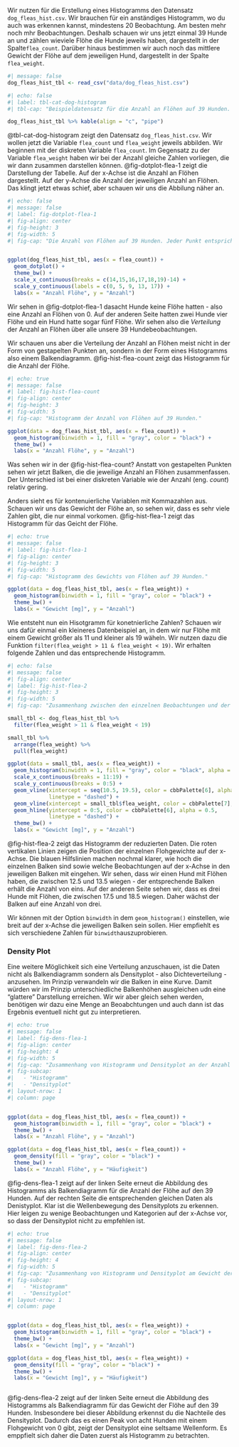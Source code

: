 Wir nutzen für die Erstellung eines Histogramms den Datensatz `dog_fleas_hist.csv`. Wir brauchen für ein anständiges Histogramm, wo du auch was erkennen kannst, mindestens 20 Beobachtung. Am besten mehr noch mhr Beobachtungen. Deshalb schauen wir uns jetzt einmal 39 Hunde an und zählen wieviele Flöhe die Hunde jeweils haben, dargestellt in der Spalte`flea_count`. Darüber hinaus bestimmen wir auch noch das mittlere Gewicht der Flöhe auf dem jeweiligen Hund, dargestellt in der Spalte `flea_weight`.

```r
#| message: false
dog_fleas_hist_tbl <- read_csv("data/dog_fleas_hist.csv")
```

```r
#| echo: false
#| label: tbl-cat-dog-histogram
#| tbl-cap: "Beispieldatensatz für die Anzahl an Flöhen auf 39 Hunden. Gezählt wurde die Anzahl an Flöhen `flea_count` und das gemittelte Gewicht der Flöhe `flea_weight`."

dog_fleas_hist_tbl %>% kable(align = "c", "pipe")
```

@tbl-cat-dog-histogram zeigt den Datensatz `dog_fleas_hist.csv`. Wir wollen jetzt die Variable `flea_count` und `flea_weight` jeweils abbilden. Wir beginnen mit der diskreten Variable `flea_count`. Im Gegensatz zu der Variable `flea_weight` haben wir bei der Anzahl gleiche Zahlen vorliegen, die wir dann zusammen darstellen können. @fig-dotplot-flea-1 zeigt die Darstellung der Tabelle. Auf der x-Achse ist die Anzahl an Flöhen dargestellt. Auf der y-Achse die Anzahl der jeweiligen Anzahl an Flöhen. Das klingt jetzt etwas schief, aber schauen wir uns die Abbilung näher an.

```r
#| echo: false
#| message: false
#| label: fig-dotplot-flea-1
#| fig-align: center
#| fig-height: 3
#| fig-width: 5
#| fig-cap: "Die Anzahl von Flöhen auf 39 Hunden. Jeder Punkt entspricht einem Hund und der entsprechenden Anzahl an Flöhen auf dem Hund."


ggplot(dog_fleas_hist_tbl, aes(x = flea_count)) + 
  geom_dotplot() +
  theme_bw() +
  scale_x_continuous(breaks = c(14,15,16,17,18,19)-14) +
  scale_y_continuous(labels = c(0, 5, 9, 13, 17)) +
  labs(x = "Anzahl Flöhe", y = "Anzahl") 

```

Wir sehen in @fig-dotplot-flea-1 dasacht Hunde keine Flöhe hatten - also eine Anzahl an Flöhen von 0. Auf der anderen Seite hatten zwei Hunde vier Flöhe und ein Hund hatte sogar fünf Flöhe. Wir sehen also die *Verteilung* der Anzahl an Flöhen über alle unsere 39 Hundebeobachtungen.

Wir schauen uns aber die Verteilung der Anzahl an Flöhen meist nicht in der Form von gestapelten Punkten an, sondern in der Form eines Histogramms also einem Balkendiagramm. @fig-hist-flea-count zeigt das Histogramm für die Anzahl der Flöhe.

```r
#| echo: true
#| message: false
#| label: fig-hist-flea-count
#| fig-align: center
#| fig-height: 3
#| fig-width: 5
#| fig-cap: "Histogramm der Anzahl von Flöhen auf 39 Hunden."

ggplot(data = dog_fleas_hist_tbl, aes(x = flea_count)) +
  geom_histogram(binwidth = 1, fill = "gray", color = "black") +
  theme_bw() +
  labs(x = "Anzahl Flöhe", y = "Anzahl") 
```

Was sehen wir in der @fig-hist-flea-count? Anstatt von gestapelten Punkten sehen wir jetzt Balken, die die jeweilige Anzahl an Flöhen zusammenfassen. Der Unterschied ist bei einer diskreten Variable wie der Anzahl (eng. *count*) relativ gering.

Anders sieht es für kontenuierliche Variablen mit Kommazahlen aus. Schauen wir uns das Gewicht der Flöhe an, so sehen wir, dass es sehr viele Zahlen gibt, die nur einmal vorkomen. @fig-hist-flea-1 zeigt das Histogramm für das Geicht der Flöhe.

```r
#| echo: true
#| message: false
#| label: fig-hist-flea-1
#| fig-align: center
#| fig-height: 3
#| fig-width: 5
#| fig-cap: "Histogramm des Gewichts von Flöhen auf 39 Hunden."

ggplot(data = dog_fleas_hist_tbl, aes(x = flea_weight)) +
  geom_histogram(binwidth = 1, fill = "gray", color = "black") +
  theme_bw() +
  labs(x = "Gewicht [mg]", y = "Anzahl") 
```

Wie entsteht nun ein Hisotgramm für konetnierliche Zahlen? Schauen wir uns dafür einmal ein kleineres Datenbeispiel an, in dem wir nur Flöhe mit einem Gewicht größer als 11 und kleiner als 19 wäheln. Wir nutzen dazu die Funktion `filter(flea_weight > 11 & flea_weight < 19)`. Wir erhalten folgende Zahlen und das entsprechende Histogramm.

```r
#| echo: false
#| message: false
#| fig-align: center
#| label: fig-hist-flea-2
#| fig-height: 3
#| fig-width: 5
#| fig-cap: "Zusammenhang zwischen den einzelnen Beobachtungen und der Höhe der einzelnen Balken am Beispiel von acht Hunden."

small_tbl <- dog_fleas_hist_tbl %>% 
  filter(flea_weight > 11 & flea_weight < 19)

small_tbl %>% 
  arrange(flea_weight) %>% 
  pull(flea_weight)

ggplot(data = small_tbl, aes(x = flea_weight)) +
  geom_histogram(binwidth = 1, fill = "gray", color = "black", alpha = 0.5) +
  scale_x_continuous(breaks = 11:19) +
  scale_y_continuous(breaks = 0:5) +
  geom_vline(xintercept = seq(10.5, 19.5), color = cbbPalette[6], alpha = 0.5,
             linetype = "dashed") +
  geom_vline(xintercept = small_tbl$flea_weight, color = cbbPalette[7], size = 1.5) +
  geom_hline(yintercept = 0:5, color = cbbPalette[6], alpha = 0.5,
             linetype = "dashed") +
  theme_bw() +
  labs(x = "Gewicht [mg]", y = "Anzahl") 

```

@fig-hist-flea-2 zeigt das Histogramm der reduzierten Daten. Die roten vertikalen Linien zeigen die Position der einzelnen Flohgewichte auf der x-Achse. Die blauen Hilfslinien machen nochmal klarer, wie hoch die einzelnen Balken sind sowie welche Beobachtungen auf der x-Achse in den jeweiligen Balken mit eingehen. Wir sehen, dass wir einen Hund mit Flöhen haben, die zwischen 12.5 und 13.5 wiegen - der entsprechende Balken erhält die Anzahl von eins. Auf der anderen Seite sehen wir, dass es drei Hunde mit Flöhen, die zwischen 17.5 und 18.5 wiegen. Daher wächst der Balken auf eine Anzahl von drei.

Wir können mit der Option `binwidth` in dem `geom_histogram()` einstellen, wie breit auf der x-Achse die jeweiligen Balken sein sollen. Hier empfiehlt es sich verschiedene Zahlen für `binwidth`auszuprobieren.

### Density Plot

Eine weitere Möglichkeit sich eine Verteilung anzuschauen, ist die Daten nicht als Balkendiagramm sondern als Densityplot - also Dichteverteilung - anzusehen. Im Prinzip verwandeln wir die Balken in eine Kurve. Damit würden wir im Prinzip unterschiedliche Balkenhöhen ausgleichen udn eine "glattere" Darstellung erreichen. Wir wir aber gleich sehen werden, benötigen wir dazu eine Menge an Beoabchtungen und auch dann ist das Ergebnis eventuell nicht gut zu interpretieren.

```r
#| echo: true
#| message: false
#| label: fig-dens-flea-1
#| fig-align: center
#| fig-height: 4
#| fig-width: 5
#| fig-cap: "Zusammenhang von Histogramm und Densityplot an der Anzahl der Flöhe auf 39 Hunden."
#| fig-subcap: 
#|   - "Histogramm"
#|   - "Densityplot"
#| layout-nrow: 1
#| column: page


ggplot(data = dog_fleas_hist_tbl, aes(x = flea_count)) +
  geom_histogram(binwidth = 1, fill = "gray", color = "black") +
  theme_bw() +
  labs(x = "Anzahl Flöhe", y = "Anzahl")

ggplot(data = dog_fleas_hist_tbl, aes(x = flea_count)) +
  geom_density(fill = "gray", color = "black") +
  theme_bw() +
  labs(x = "Anzahl Flöhe", y = "Häufigkeit") 


```

@fig-dens-flea-1 zeigt auf der linken Seite erneut die Abbildung des Histogramms als Balkendiagramm für die Anzahl der Flöhe auf den 39 Hunden. Auf der rechten Seite die entsprechenden gleichen Daten als Denistyplot. Klar ist die Wellenbewegung des Densityplots zu erkennen. Hier leigen zu wenige Beobachtungen und Kategorien auf der x-Achse vor, so dass der Densityplot nicht zu empfehlen ist.

```r
#| echo: true
#| message: false
#| label: fig-dens-flea-2
#| fig-align: center
#| fig-height: 4
#| fig-width: 5
#| fig-cap: "Zusammenhang von Histogramm und Densityplot am Gewicht der Flöhe auf 39 Hunden."
#| fig-subcap: 
#|   - "Histogramm"
#|   - "Densityplot"
#| layout-nrow: 1
#| column: page


ggplot(data = dog_fleas_hist_tbl, aes(x = flea_weight)) +
  geom_histogram(binwidth = 1, fill = "gray", color = "black") +
  theme_bw() +
  labs(x = "Gewicht [mg]", y = "Anzahl") 

ggplot(data = dog_fleas_hist_tbl, aes(x = flea_weight)) +
  geom_density(fill = "gray", color = "black") +
  theme_bw() +
  labs(x = "Gewicht [mg]", y = "Häufigkeit") 



```

@fig-dens-flea-2 zeigt auf der linken Seite erneut die Abbildung des Histogramms als Balkendiagramm für das Gewicht der Flöhe auf den 39 Hunden. Insbesondere bei dieser Abbildung erkennst du die Nachteile des Densityplot. Dadurch das es einen Peak von acht Hunden mit einem Flohgewicht von 0 gibt, zeigt der Densityplot eine seltsame Wellenform. Es emppfielt sich daher die Daten zuerst als Histogramm zu betrachten.
